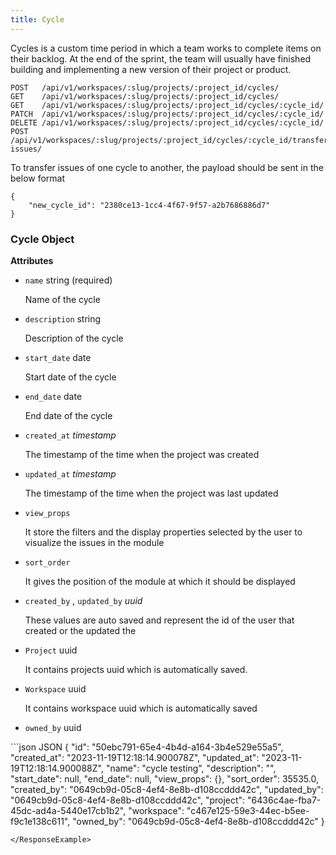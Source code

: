 ```yaml
---
title: Cycle
---
```

Cycles is a custom time period in which a team works to complete items on their backlog. At the end of the sprint, the team will usually have finished building and implementing a new version of their project or product.

```http
POST   /api/v1/workspaces/:slug/projects/:project_id/cycles/
GET    /api/v1/workspaces/:slug/projects/:project_id/cycles/
GET    /api/v1/workspaces/:slug/projects/:project_id/cycles/:cycle_id/
PATCH  /api/v1/workspaces/:slug/projects/:project_id/cycles/:cycle_id/
DELETE /api/v1/workspaces/:slug/projects/:project_id/cycles/:cycle_id/
POST   /api/v1/workspaces/:slug/projects/:project_id/cycles/:cycle_id/transfer-issues/
```


To transfer issues of one cycle to another, the payload should be sent in the below format
```
{
	"new_cycle_id": "2380ce13-1cc4-4f67-9f57-a2b7686886d7"
}
```

### Cycle Object

**Attributes**

*   `name` string (required)
    
    Name of the cycle
    
*   `description` string
    
    Description of the cycle
    
*   `start_date` date
    
    Start date of the cycle
    
*   `end_date` date
    
    End date of the cycle
    
*   `created_at` _timestamp_
    
    The timestamp of the time when the project was created
    
*   `updated_at` _timestamp_
    
    The timestamp of the time when the project was last updated
    
*   `view_props`
    
    It store the filters and the display properties selected by the user to visualize the issues in the module
    
*   `sort_order`
    
    It gives the position of the module at which it should be displayed
    
*   `created_by` , `updated_by` _uuid_
    
    These values are auto saved and represent the id of the user that created or the updated the
    
*   `Project` uuid
    
    It contains projects uuid which is automatically saved.
    
*   `Workspace` uuid
    
    It contains workspace uuid which is automatically saved
    
*   `owned_by` uuid
    
<ResponseExample>
```json JSON
{
	"id": "50ebc791-65e4-4b4d-a164-3b4e529e55a5",
	"created_at": "2023-11-19T12:18:14.900078Z",
	"updated_at": "2023-11-19T12:18:14.900088Z",
	"name": "cycle testing",
	"description": "",
	"start_date": null,
	"end_date": null,
	"view_props": {},
	"sort_order": 35535.0,
	"created_by": "0649cb9d-05c8-4ef4-8e8b-d108ccddd42c",
	"updated_by": "0649cb9d-05c8-4ef4-8e8b-d108ccddd42c",
	"project": "6436c4ae-fba7-45dc-ad4a-5440e17cb1b2",
	"workspace": "c467e125-59e3-44ec-b5ee-f9c1e138c611",
	"owned_by": "0649cb9d-05c8-4ef4-8e8b-d108ccddd42c"
}

```
</ResponseExample>
